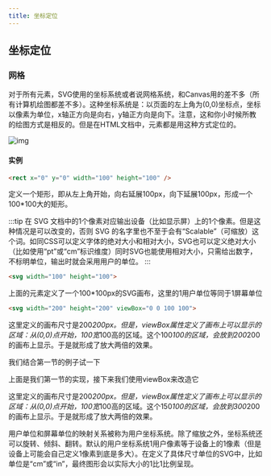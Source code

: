 ```yaml
---
title: 坐标定位
---
```



<AuthorInfo />

## 坐标定位

### 网格

对于所有元素，SVG使用的坐标系统或者说网格系统，和Canvas用的差不多（所有计算机绘图都差不多）。这种坐标系统是：以页面的左上角为(0,0)坐标点，坐标以像素为单位，x轴正方向是向右，y轴正方向是向下。注意，这和你小时候所教的绘图方式是相反的。但是在HTML文档中，元素都是用这种方式定位的。

![img](https://developer.mozilla.org/@api/deki/files/78/=Canvas_default_grid.png)

#### 实例

```html
<rect x="0" y="0" width="100" height="100" />
```

定义一个矩形，即从左上角开始，向右延展100px，向下延展100px，形成一个100*100大的矩形。

:::tip
在 SVG 文档中的1个像素对应输出设备（比如显示屏）上的1个像素。但是这种情况是可以改变的，否则 SVG 的名字里也不至于会有“Scalable”（可缩放）这个词。如同CSS可以定义字体的绝对大小和相对大小，SVG也可以定义绝对大小（比如使用“pt”或“cm”标识维度）同时SVG也能使用相对大小，只需给出数字，不标明单位，输出时就会采用用户的单位。
:::

```html
<svg width="100" height="100">
```

上面的元素定义了一个100*100px的SVG画布，这里的1用户单位等同于1屏幕单位

```html
<svg width="200" height="200" viewBox="0 0 100 100">
```

这里定义的画布尺寸是200*200px。但是，viewBox属性定义了画布上可以显示的区域：从(0,0)点开始，100宽*100高的区域。这个100*100的区域，会放到200*200的画布上显示。于是就形成了放大两倍的效果。

我们结合第一节的例子试一下

<CodeSandBox url="https://codesandbox.io/embed/exciting-sammet-xe6e7l?fontsize=14&hidenavigation=1&" />

上面是我们第一节的实现，接下来我们使用viewBox来改造它

<CodeSandBox url="https://codesandbox.io/embed/eager-dawn-tfeej0?fontsize=14&hidenavigation=1&" />

这里定义的画布尺寸是200*200px。但是，viewBox属性定义了画布上可以显示的区域：从(0,0)点开始，100宽*100高的区域。这个150*100的区域，会放到300*200的画布上显示。于是就形成了放大两倍的效果。

用户单位和屏幕单位的映射关系被称为用户坐标系统。除了缩放之外，坐标系统还可以旋转、倾斜、翻转。默认的用户坐标系统1用户像素等于设备上的1像素（但是设备上可能会自己定义1像素到底是多大）。在定义了具体尺寸单位的SVG中，比如单位是“cm”或“in”，最终图形会以实际大小的1比1比例呈现。

